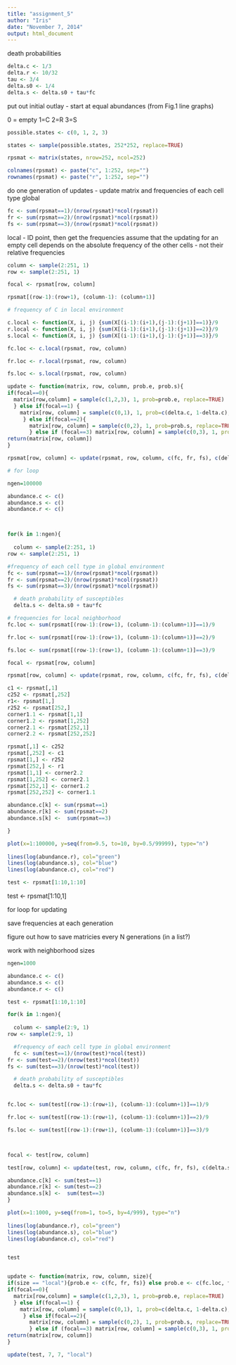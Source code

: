 ```yaml
---
title: "assignment_5"
author: "Iris"
date: "November 7, 2014"
output: html_document
---
```

death probabilities

```r
delta.c <- 1/3
delta.r <- 10/32
tau <- 3/4
delta.s0 <- 1/4
delta.s <- delta.s0 + tau*fc
```

 put out initial outlay - start at equal abundances (from Fig.1 line graphs)
 
 0 = empty
 1=C
 2=R
 3=S
 
```r
possible.states <- c(0, 1, 2, 3)

states <- sample(possible.states, 252*252, replace=TRUE)

rpsmat <- matrix(states, nrow=252, ncol=252)

colnames(rpsmat) <- paste("c", 1:252, sep="")
rownames(rpsmat) <- paste("r", 1:252, sep="")
```

do one generation of updates - update matrix and frequencies of each cell type
global

```r
fc <- sum(rpsmat==1)/(nrow(rpsmat)*ncol(rpsmat))
fr <- sum(rpsmat==2)/(nrow(rpsmat)*ncol(rpsmat))
fs <- sum(rpsmat==3)/(nrow(rpsmat)*ncol(rpsmat))

```

local - ID point, then get the frequencies
assume that the updating for an empty cell depends on the absolute frequency of the other cells - not their relative frequencies
```r
column <- sample(2:251, 1)
row <- sample(2:251, 1)

focal <- rpsmat[row, column]

rpsmat[(row-1):(row+1), (column-1): (column+1)]

# frequency of C in local environment

c.local <- function(X, i, j) {sum(X[(i-1):(i+1),(j-1):(j+1)]==1)}/9
r.local <- function(X, i, j) {sum(X[(i-1):(i+1),(j-1):(j+1)]==2)}/9
s.local <- function(X, i, j) {sum(X[(i-1):(i+1),(j-1):(j+1)]==3)}/9

fc.loc <- c.local(rpsmat, row, column)

fr.loc <- r.local(rpsmat, row, column)

fs.loc <- s.local(rpsmat, row, column)

update <- function(matrix, row, column, prob.e, prob.s){
if(focal==0){
  matrix[row,column] = sample(c(1,2,3), 1, prob=prob.e, replace=TRUE)
  } else if(focal==1) {
    matrix[row, column] = sample(c(0,1), 1, prob=c(delta.c, 1-delta.c), replace=TRUE)
     } else if(focal==2){
       matrix[row, column] = sample(c(0,2), 1, prob=prob.s, replace=TRUE)
       } else if (focal==3) matrix[row, column] = sample(c(0,3), 1, prob=c(delta.r, 1-delta.r), replace=TRUE)
return(matrix[row, column])
}  

rpsmat[row, column] <- update(rpsmat, row, column, c(fc, fr, fs), c(delta.s, 1-delta.s))

# for loop

ngen=100000

abundance.c <- c()
abundance.s <- c()
abundance.r <- c()



for(k in 1:ngen){
  
  column <- sample(2:251, 1)
row <- sample(2:251, 1)

#frequency of each cell type in global environment
fc <- sum(rpsmat==1)/(nrow(rpsmat)*ncol(rpsmat))
fr <- sum(rpsmat==2)/(nrow(rpsmat)*ncol(rpsmat))
fs <- sum(rpsmat==3)/(nrow(rpsmat)*ncol(rpsmat))

  # death probability of susceptibles
  delta.s <- delta.s0 + tau*fc

# frequencies for local neighborhood
fc.loc <- sum(rpsmat[(row-1):(row+1), (column-1):(column+1)]==1)/9

fr.loc <- sum(rpsmat[(row-1):(row+1), (column-1):(column+1)]==2)/9

fs.loc <- sum(rpsmat[(row-1):(row+1), (column-1):(column+1)]==3)/9

focal <- rpsmat[row, column]

rpsmat[row, column] <- update(rpsmat, row, column, c(fc, fr, fs), c(delta.s, 1-delta.s))

c1 <- rpsmat[,1]
c252 <- rpsmat[,252]
r1<- rpsmat[1,]
r252 <- rpsmat[252,]
corner1.1 <- rpsmat[1,1]
corner1.2 <- rpsmat[1,252]
corner2.1 <- rpsmat[252,1]
corner2.2 <- rpsmat[252,252]

rpsmat[,1] <- c252
rpsmat[,252] <- c1
rpsmat[1,] <- r252
rpsmat[252,] <- r1
rpsmat[1,1] <- corner2.2
rpsmat[1,252] <- corner2.1
rpsmat[252,1] <- corner1.2
rpsmat[252,252] <- corner1.1

abundance.c[k] <- sum(rpsmat==1)
abundance.r[k] <- sum(rpsmat==2)
abundance.s[k] <-  sum(rpsmat==3)

}

plot(x=1:100000, y=seq(from=9.5, to=10, by=0.5/99999), type="n")
  
lines(log(abundance.r), col="green")
lines(log(abundance.s), col="blue")
lines(log(abundance.c), col="red")

test <- rpsmat[1:10,1:10]
```


test <- rpsmat[1:10,1]


for loop for updating

save frequencies at each generation

 figure out how to save matricies every N generations (in a list?)

 work with neighborhood sizes 

```r
ngen=1000

abundance.c <- c()
abundance.s <- c()
abundance.r <- c()

test <- rpsmat[1:10,1:10]

for(k in 1:ngen){
  
  column <- sample(2:9, 1)
row <- sample(2:9, 1)

  #frequency of each cell type in global environment
  fc <- sum(test==1)/(nrow(test)*ncol(test))
fr <- sum(test==2)/(nrow(test)*ncol(test))
fs <- sum(test==3)/(nrow(test)*ncol(test))

  # death probability of susceptibles
  delta.s <- delta.s0 + tau*fc


fc.loc <- sum(test[(row-1):(row+1), (column-1):(column+1)]==1)/9

fr.loc <- sum(test[(row-1):(row+1), (column-1):(column+1)]==2)/9

fs.loc <- sum(test[(row-1):(row+1), (column-1):(column+1)]==3)/9



focal <- test[row, column]

test[row, column] <- update(test, row, column, c(fc, fr, fs), c(delta.s, 1-delta.s))

abundance.c[k] <- sum(test==1)
abundance.r[k] <- sum(test==2)
abundance.s[k] <-  sum(test==3)
}

plot(x=1:1000, y=seq(from=1, to=5, by=4/999), type="n")
  
lines(log(abundance.r), col="green")
lines(log(abundance.s), col="blue")
lines(log(abundance.c), col="red")


test


update <- function(matrix, row, column, size){
if(size == "local"){prob.e <- c(fc, fr, fs)} else prob.e <- c(fc.loc, fr.loc, fs.loc)
if(focal==0){
  matrix[row,column] = sample(c(1,2,3), 1, prob=prob.e, replace=TRUE)
  } else if(focal==1) {
    matrix[row, column] = sample(c(0,1), 1, prob=c(delta.c, 1-delta.c), replace=TRUE)
     } else if(focal==2){
       matrix[row, column] = sample(c(0,2), 1, prob=prob.s, replace=TRUE)
       } else if (focal==3) matrix[row, column] = sample(c(0,3), 1, prob=c(delta.r, 1-delta.r), replace=TRUE)
return(matrix[row, column])
}  

update(test, 7, 7, "local")



```
